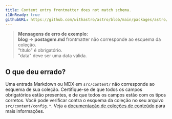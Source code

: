 ```yaml
---
title: Content entry frontmatter does not match schema.
i18nReady: true
githubURL: https://github.com/withastro/astro/blob/main/packages/astro/src/core/errors/errors-data.ts
---
```


> **Mensagens de erro de exemplo:**<br/>
**blog** → **postagem.md** frontmatter não corresponde ao esquema da coleção.<br/>
"titulo" é obrigatório.<br/>
"data" deve ser uma data válida.

## O que deu errado?

Uma entrada Markdown ou MDX em `src/content/` não corresponde ao esquema de sua coleção.
Certifique-se de que todos os campos obrigatórios estão presentes, e de que todos os campos estão com os tipos corretos.
Você pode verificar contra o esquema da coleção no seu arquivo `src/content/config.*`.
Veja a [documentação de coleções de conteúdo](/pt-br/guides/content-collections/) para mais informações.
